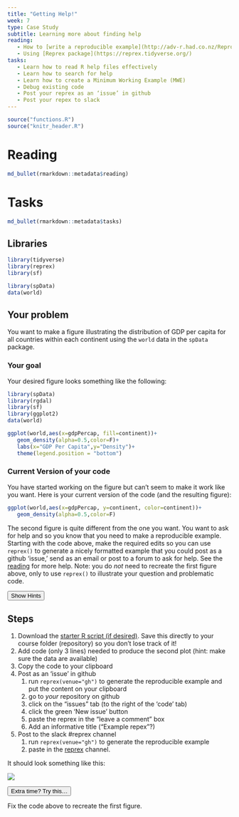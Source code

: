 ```yaml
---
title: "Getting Help!"
week: 7
type: Case Study
subtitle: Learning more about finding help
reading:
   - How to [write a reproducible example](http://adv-r.had.co.nz/Reproducibility.html)
   - Using [Reprex package](https://reprex.tidyverse.org/)
tasks:
   - Learn how to read R help files effectively
   - Learn how to search for help
   - Learn how to create a Minimum Working Example (MWE)
   - Debug existing code
   - Post your reprex as an ‘issue’ in github
   - Post your repex to slack
---
```


```r
source("functions.R")
source("knitr_header.R")
```

# Reading

```r
md_bullet(rmarkdown::metadata$reading)
```

# Tasks

```r
md_bullet(rmarkdown::metadata$tasks)
```

## Libraries

```r
library(tidyverse)
library(reprex)
library(sf)

library(spData)
data(world)
```

## Your problem

You want to make a figure illustrating the distribution of GDP per capita for all countries within each continent using the `world` data in the `spData` package.  

### Your goal
Your desired figure looks something like the following:
```r
library(spData)
library(rgdal)
library(sf)
library(ggplot2)
data(world)

ggplot(world,aes(x=gdpPercap, fill=continent))+
   geom_density(alpha=0.5,color=F)+
   labs(x="GDP Per Capita",y="Density")+
   theme(legend.position = "bottom")
```

### Current Version of your code
You have started working on the figure but can't seem to make it work like you want.   Here is your current version of the code (and the resulting figure):

```r
ggplot(world,aes(x=gdpPercap, y=continent, color=continent))+
   geom_density(alpha=0.5,color=F)
```

The second figure is quite different from the one you want.  You want to ask for help and so you know that you need to make a reproducible example.  Starting with the code above, make the required edits so you can use `reprex()` to generate a nicely formatted example that you could post as a github 'issue,' send as an email or post to a forum to ask for help.  See the [reading](https://reprex.tidyverse.org/) for more help. Note: you do _not_ need to recreate the first figure above, only to use `reprex()` to illustrate your question and problematic code.

<div class="well">
<button data-toggle="collapse" class="btn btn-primary btn-sm round" data-target="#demo1">Show Hints</button>
<div id="demo1" class="collapse">

## Steps
1. Download the [<i class="fa fa-file-code-o fa-1x" aria-hidden="true"></i> starter R script (if desired)](`r output_nocomment`){target="_blank"}.  Save this directly to your course folder (repository) so you don't lose track of it!
2. Add code (only 3 lines) needed to produce the second plot (hint: make sure the data are available)
2. Copy the code to your clipboard
3. Post as an 'issue' in github
      1. run `reprex(venue="gh")` to generate the reproducible example and put the content on your clipboard
      2. go to _your_ repository on github
      3. click on the "issues" tab (to the right of the 'code' tab)
      4. click the green 'New issue' button
      5. paste the reprex in the "leave a comment" box
      6. Add an informative title ("Example repex"?) 
4. Post to the slack #reprex channel
      1. run `reprex(venue="gh")` to generate the reproducible example
      2. paste in the [reprex](https://2021spatialda-dba8777.slack.com/archives/C02HHC8GDFG) channel.


It should look something like this:

![](assets/reprex.png)

</div>
</div>


<div class="extraswell">
<button data-toggle="collapse" class="btn btn-link" data-target="#extras">
Extra time? Try this...
</button>
<div id="extras" class="collapse">
Fix the code above to recreate the first figure.
</div>
</div>